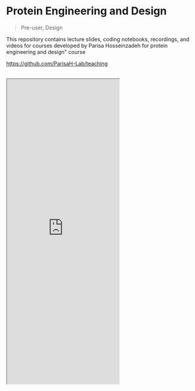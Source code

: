 # Protein Engineering and Design

> Pre-user, Design

This repository contains lecture slides, coding notebooks, recordings, and videos for courses developed by Parisa Hosseinzadeh for protein engineering and design" course

https://github.com/ParisaH-Lab/teaching
<br></br>
<iframe className="w-full" height="815" src="https://github.com/ParisaH-Lab/teaching"></iframe>
